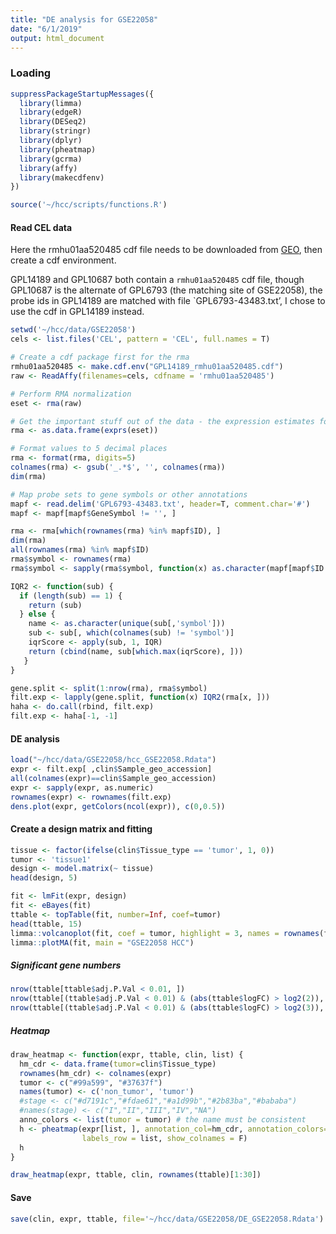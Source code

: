 ```yaml
---
title: "DE analysis for GSE22058"
date: "6/1/2019"
output: html_document
---
```


### Loading
```R
suppressPackageStartupMessages({
  library(limma)
  library(edgeR)
  library(DESeq2)
  library(stringr)
  library(dplyr)
  library(pheatmap)
  library(gcrma)
  library(affy)
  library(makecdfenv)
})

source('~/hcc/scripts/functions.R')
```


#### Read CEL data
Here the rmhu01aa520485 cdf file needs to be downloaded from [GEO](https://www.ncbi.nlm.nih.gov/geo/query/acc.cgi?acc=GPL14189), then create a cdf environment.

GPL14189 and GPL10687 both contain a `rmhu01aa520485` cdf file, though GPL10687 is the alternate of GPL6793 (the matching site of GSE22058), the probe ids in GPL14189 are matched with file `GPL6793-43483.txt', I chose to use the cdf in GPL14189 instead.

```R
setwd('~/hcc/data/GSE22058')
cels <- list.files('CEL', pattern = 'CEL', full.names = T)

# Create a cdf package first for the rma
rmhu01aa520485 <- make.cdf.env("GPL14189_rmhu01aa520485.cdf")
raw <- ReadAffy(filenames=cels, cdfname = 'rmhu01aa520485')

# Perform RMA normalization 
eset <- rma(raw)

# Get the important stuff out of the data - the expression estimates for each array
rma <- as.data.frame(exprs(eset))

# Format values to 5 decimal places
rma <- format(rma, digits=5)
colnames(rma) <- gsub('_.*$', '', colnames(rma))
dim(rma)

# Map probe sets to gene symbols or other annotations
mapf <- read.delim('GPL6793-43483.txt', header=T, comment.char='#')
mapf <- mapf[mapf$GeneSymbol != '', ]

rma <- rma[which(rownames(rma) %in% mapf$ID), ]
dim(rma)
all(rownames(rma) %in% mapf$ID)
rma$symbol <- rownames(rma)
rma$symbol <- sapply(rma$symbol, function(x) as.character(mapf[mapf$ID == x, ]$GeneSymbol))

IQR2 <- function(sub) {
  if (length(sub) == 1) {
    return (sub)
  } else {
    name <- as.character(unique(sub[,'symbol']))
    sub <- sub[, which(colnames(sub) != 'symbol')]
    iqrScore <- apply(sub, 1, IQR)
    return (cbind(name, sub[which.max(iqrScore), ]))
   }
}

gene.split <- split(1:nrow(rma), rma$symbol)
filt.exp <- lapply(gene.split, function(x) IQR2(rma[x, ]))
haha <- do.call(rbind, filt.exp)
filt.exp <- haha[-1, -1]
```


#### DE analysis
```R
load("~/hcc/data/GSE22058/hcc_GSE22058.Rdata")
expr <- filt.exp[ ,clin$Sample_geo_accession]
all(colnames(expr)==clin$Sample_geo_accession)
expr <- sapply(expr, as.numeric)
rownames(expr) <- rownames(filt.exp)
dens.plot(expr, getColors(ncol(expr)), c(0,0.5))
```


#### Create a design matrix and fitting
```R
tissue <- factor(ifelse(clin$Tissue_type == 'tumor', 1, 0))
tumor <- 'tissue1'
design <- model.matrix(~ tissue)
head(design, 5)

fit <- lmFit(expr, design)
fit <- eBayes(fit)
ttable <- topTable(fit, number=Inf, coef=tumor)
head(ttable, 15)
limma::volcanoplot(fit, coef = tumor, highlight = 3, names = rownames(fit))
limma::plotMA(fit, main = "GSE22058 HCC")
```


##### Significant gene numbers
```R
nrow(ttable[ttable$adj.P.Val < 0.01, ])
nrow(ttable[(ttable$adj.P.Val < 0.01) & (abs(ttable$logFC) > log2(2)), ])
nrow(ttable[(ttable$adj.P.Val < 0.01) & (abs(ttable$logFC) > log2(3)), ])
```

##### Heatmap
```R
draw_heatmap <- function(expr, ttable, clin, list) {
  hm_cdr <- data.frame(tumor=clin$Tissue_type)
  rownames(hm_cdr) <- colnames(expr)
  tumor <- c("#99a599", "#37637f")
  names(tumor) <- c('non_tumor', 'tumor')
  #stage <- c("#d7191c","#fdae61","#a1d99b","#2b83ba","#bababa")
  #names(stage) <- c("I","II","III","IV","NA")
  anno_colors <- list(tumor = tumor) # the name must be consistent
  h <- pheatmap(expr[list, ], annotation_col=hm_cdr, annotation_colors=anno_colors, 
                labels_row = list, show_colnames = F)
  h
}

draw_heatmap(expr, ttable, clin, rownames(ttable)[1:30])
```


#### Save
```R
save(clin, expr, ttable, file='~/hcc/data/GSE22058/DE_GSE22058.Rdata')
```